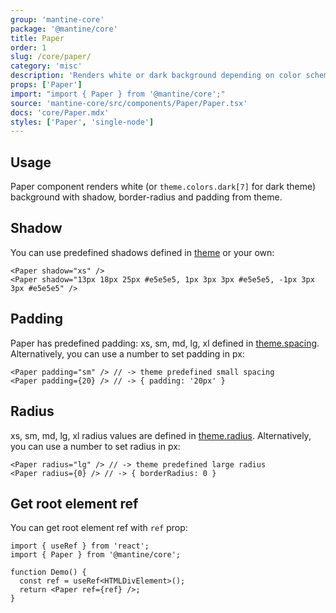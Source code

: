 ```yaml
---
group: 'mantine-core'
package: '@mantine/core'
title: Paper
order: 1
slug: /core/paper/
category: 'misc'
description: 'Renders white or dark background depending on color scheme'
props: ['Paper']
import: "import { Paper } from '@mantine/core';"
source: 'mantine-core/src/components/Paper/Paper.tsx'
docs: 'core/Paper.mdx'
styles: ['Paper', 'single-node']
---
```



## Usage

Paper component renders white (or `theme.colors.dark[7]` for dark theme)
background with shadow, border-radius and padding from theme.

<Demo data={PaperDemos.configurator} />

## Shadow

You can use predefined shadows defined in [theme](/theming/extend-theme/#spacing-radius-and-shadows) or your own:

```tsx
<Paper shadow="xs" />
<Paper shadow="13px 18px 25px #e5e5e5, 1px 3px 3px #e5e5e5, -1px 3px 3px #e5e5e5" />
```

## Padding

Paper has predefined padding: xs, sm, md, lg, xl defined in [theme.spacing](/theming/extend-theme/#spacing-radius-and-shadows).
Alternatively, you can use a number to set padding in px:

```tsx
<Paper padding="sm" /> // -> theme predefined small spacing
<Paper padding={20} /> // -> { padding: '20px' }
```

## Radius

xs, sm, md, lg, xl radius values are defined in [theme.radius](/theming/extend-theme/#spacing-radius-and-shadows).
Alternatively, you can use a number to set radius in px:

```tsx
<Paper radius="lg" /> // -> theme predefined large radius
<Paper radius={0} /> // -> { borderRadius: 0 }
```

## Get root element ref

You can get root element ref with `ref` prop:

```tsx
import { useRef } from 'react';
import { Paper } from '@mantine/core';

function Demo() {
  const ref = useRef<HTMLDivElement>();
  return <Paper ref={ref} />;
}
```
